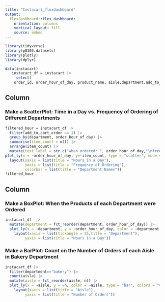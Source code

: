```yaml
---
title: "Instacart_flexdashboard"
output: 
  flexdashboard::flex_dashboard:
    orientation: columns
    vertical_layout: fill
    source: embed
---
```


```r
library(tidyverse)
library(p8105.datasets)
library(plotly)
library(dplyr)
```

```r
data(instacart)
   instacart_df = instacart |> 
     select(
    order_id, order_hour_of_day, product_name, aisle,department,add_to_cart_order) |>         sample_n(size = 10000)
```

Column {data-width=650}
-----------------------------------------------------------------------
### Make a ScatterPlot: Time in a Day vs. Frequency of Ordering of Different Departments

```r
filtered_hour = instacart_df |> 
  filter(add_to_cart_order == 1) |>
  group_by(department, order_hour_of_day) |>
  summarise(item_count = n()) |>
  arrange(item_count) |>
  mutate(text_label = str_c("when ordered: ", order_hour_of_day,"\nfrequency of ordering: ", item_count)) |>
plot_ly(x = ~order_hour_of_day, y=~item_count, type = "scatter", mode = "markers", color = ~department, alpha = 0.5,text = ~text_label,size=~item_count) |>
  layout(xaxis = list(title = "Hours in a Day"),
         yaxis = list(title = "Frequency of Ordering"),
         colorbar = list(title = "Department Names"))
filtered_hour
```

Column {data-width=350,data-height=550}
-----------------------------------------------------------------------
### Make a BoxPlot: When the Products of each Department were Ordered 

```r
instacart_df  |>  
  mutate(department = fct_reorder(department, order_hour_of_day)) |>  
  plot_ly(x = ~department, y = ~order_hour_of_day, color = ~department, type = "box", colors = "viridis") |> 
    layout(xaxis = list(tickangle = 35,title = "Department"),
         yaxis = list(title = "Hours in a Day"))
```

### Make a BarPlot: Count on the Number of Orders of each Aisle in Bakery Department 

```r
instacart_df |> 
  filter(department=="bakery") |>
  count(aisle) |>
  mutate(aisle = fct_reorder(aisle, n)) |>
  plot_ly(x = ~aisle, y = ~n, color = ~aisle, type = "bar", colors = "viridis") |> 
    layout(xaxis = list(title = "Aisle"),
         yaxis = list(title = "Number of Orders"))
```

